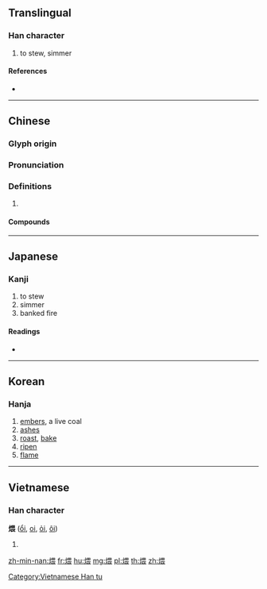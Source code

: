 {{character info/new}}
==Translingual==

===Han character===
{{Han char|rn=86|rad=火|as=09|sn=13|four=96832|canj=FWMV|ids=⿰火畏}}

# to stew, simmer

====References====
* {{Han ref|kx=0678.010|dkj=19228|dj=1089.050|hdz=32217.090|uh=7168|ud=29032|bh=B7DB|bd=47067}}

----

==Chinese==
{{zh-forms}}

===Glyph origin===
{{Han etym}}

===Pronunciation===
{{zh-pron
|m=wēi
|c=wui1
|mc=y
|oc=y
|cat=
}}

===Definitions===
{{zh-hanzi}}

# {{rfdef|zh}}

====Compounds====
{{zh-der|煨燼|煨乾就濕|煨膿|煨熱|煨乾避濕|煨塵}}

----

==Japanese==

===Kanji===
{{ja-kanji|grade=|rs=火09}}

# to stew
# simmer
# banked fire

====Readings====
* {{ja-readings|on=[[わい]] (wai), [[うつ]] (utsu), [[うち]] (uchi)|kun=[[うずみび]] (uzumibi)}}

----

==Korean==

===Hanja===
{{ko-hanja|hangeul=외|eumhun=|rv=oe|mr=oe|y=oy}}

# [[embers]], a live coal
# [[ashes]]
# [[roast]], [[bake]]
# [[ripen]]
# [[flame]]

----

==Vietnamese==

===Han character===
'''煨''' ([[ổi]], [[oi]], [[ỏi]], [[ôi]])

# {{defn|lang=vi}}

[[Category:Vietnamese Han tu]]

[[zh-min-nan:煨]]
[[fr:煨]]
[[hu:煨]]
[[mg:煨]]
[[pl:煨]]
[[th:煨]]
[[zh:煨]]